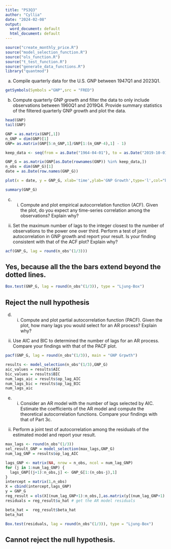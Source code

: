 ```yaml
---
title: "PS3Q3"
author: "Cyllia"
date: "2024-02-08"
output:
  word_document: default
  html_document: default
---
```


```r
source("create_monthly_price.R")
source("model_selection_function.R")
source("ols_function.R")
source("t_test_function.R") 
source("generate_data_functions.R")
library("quantmod") 
```

(a) Compile quarterly data for the U.S. GNP between 1947Q1 and 2023Q1.
```r
getSymbols(Symbols ="GNP",src = "FRED")
```
(b) Compute quarterly GNP growth and filter the data to only include observations between 1960Q1 and 2019Q4. Provide summary statistics of the filtered quarterly GNP growth and plot the data.
```r
head(GNP)
tail(GNP)

GNP = as.matrix(GNP[,1])
n_GNP = dim(GNP)[1]
GNP= as.matrix(GNP[5:n_GNP,1]/GNP[1:(n_GNP-4),1] - 1)
```
```r
keep_data <- seq(from = as.Date("1964-04-01"), to = as.Date("2019-10-01"), by = "quarter")

GNP_G = as.matrix(GNP[as.Date(rownames(GNP)) %in% keep_data,])
n_obs = dim(GNP_G)[1]
date = as.Date(row.names(GNP_G))

plot(x = date, y = GNP_G, xlab='time',ylab='GNP Growth',type='l',col="black")
```
```r
summary(GNP_G)
```
(c) i. Compute and plot empirical autocorrelation function (ACF). Given the plot, do you expect any time-series correlation among the observations? Explain why?

ii. Set the maximum number of lags to the integer closest to the number of observations to the power one over third. Perform a test of joint autocorrelation in GNP growth and report your result. Is your finding consistent with that of the ACF plot? Explain why?

```r
acf(GNP_G, lag = round(n_obs^(1/3)))
```

## Yes, because all the the bars extend beyond the dotted lines.

```r
Box.test(GNP_G, lag = round(n_obs^(1/3)), type = "Ljung-Box")
```
## Reject the null hypothesis


(d) i. Compute and plot partial autocorrelation function (PACF). Given the plot, how many lags you would select for an AR process? Explain why?

ii. Use AIC and BIC to determined the number of lags for an AR process. Compare your findings with that of the PACF plot.

```r
pacf(GNP_G, lag = round(n_obs^(1/3)), main = "GNP Grpwth")
```
```r
results <- model_selection(n_obs^(1/3),GNP_G)
aic_values = results$AIC
bic_values = results$BIC
num_lags_aic = results$op_lag_AIC  
num_lags_bic = results$op_lag_BIC
num_lags_aic
```
(e) i. Consider an AR model with the number of lags selected by AIC. Estimate the coefficients of the AR model and compute the theoretical autocorrelation functions. Compare your findings with that of Part 3c.

ii. Perform a joint test of autocorrelation among the residuals of the estimated model and report your result.

```r
max_lags <- round(n_obs^(1/3))
sel_result_GNP = model_selection(max_lags,GNP_G)
num_lag_GNP = results$op_lag_AIC

lags_GNP <- matrix(NA, nrow = n_obs, ncol = num_lag_GNP)
for (j in 1:num_lag_GNP) {
  lags_GNP[(j+1):n_obs,j] <- GNP_G[1:(n_obs-j),1] 
}
intercept = matrix(1,n_obs)
X = cbind(intercept,lags_GNP)
y = GNP_G
reg_result = ols(X[(num_lag_GNP+1):n_obs,],as.matrix(y[(num_lag_GNP+1):n_obs,1]))
residuals = reg_result$u_hat # get the AR model residuals

beta_hat =  reg_result$beta_hat
beta_hat

Box.test(residuals, lag = round(n_obs^(1/3)), type = "Ljung-Box")
```
## Cannot reject the null hypothesis.





